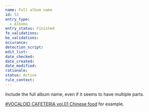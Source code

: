 ```yaml
---
name: Full album name
id: 53
entry_type:
  - Albums
entry_status: Finished
fe_validations:
be_validations:
occurance:
detection_script:
edit_list:
date_checked:
date_created:
date_modified:
rationale:
status: Active
rule_context:
---
```

Include the full album name, even if it seems to have multiple parts.

[#VOCALOID CAFETERIA vol.01 Chinese food](https://vocadb.net/Al/33074) for example.

